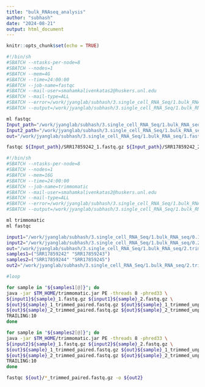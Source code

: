 ```yaml
---
title: "bulk_RNAseq_analysis"
author: "subhash"
date: "2024-08-21"
output: html_document
---
```


```r
knitr::opts_chunk$set(echo = TRUE)
```


```bash
#!/bin/sh
#SBATCH --ntasks-per-node=8
#SBATCH --nodes=1
#SBATCH --mem=4G
#SBATCH --time=24:00:00
#SBATCH --job-name=fastqc
#SBATCH --mail-user=smahamkalivenkatas2@huskers.unl.edu
#SBATCH --mail-type=ALL
#SBATCH --error=/work/jyanglab/subhash/3.single_cell_RNA_Seq/1.bulk_RNA_seq/1.fastq_reports/fastqc.err
#SBATCH --output=/work/jyanglab/subhash/3.single_cell_RNA_Seq/1.bulk_RNA_seq/1.fastq_reports/fastqc.out

ml fastqc
Input_path="/work/jyanglab/subhash/3.single_cell_RNA_Seq/1.bulk_RNA_seq/0.1.with_nitrate"
Input2_path="/work/jyanglab/subhash/3.single_cell_RNA_Seq/1.bulk_RNA_seq/0.2.without_nitrate/"
out="/work/jyanglab/subhash/3.single_cell_RNA_Seq/1.bulk_RNA_seq/1.fastq_reports/"

fastqc ${Input_path}/SRR17859242_1.fastq.gz ${Input_path}/SRR17859242_2.fastq.gz ${Input_path}/SRR17859243_1.fastq.gz ${Input_path}/SRR17859243_2.fastq.gz ${Input2_path}/SRR17859244_1.fastq.gz ${Input2_path}/SRR17859244_2.fastq.gz ${Input2_path}/SRR17859245_1.fastq.gz ${Input2_path}/SRR17859245_2.fastq.gz -o ${out}
```



```bash
#!/bin/sh
#SBATCH --ntasks-per-node=8
#SBATCH --nodes=1
#SBATCH --mem=16G
#SBATCH --time=24:00:00
#SBATCH --job-name=trimmomatic
#SBATCH --mail-user=smahamkalivenkatas2@huskers.unl.edu
#SBATCH --mail-type=ALL
#SBATCH --error=/work/jyanglab/subhash/3.single_cell_RNA_Seq/1.bulk_RNA_seq/2.trimmomatic/0.scripts/trim.err
#SBATCH --output=/work/jyanglab/subhash/3.single_cell_RNA_Seq/1.bulk_RNA_seq/2.trimmomatic/0.scripts/trim.out

ml trimmomatic
ml fastqc

input1="/work/jyanglab/subhash/3.single_cell_RNA_Seq/1.bulk_RNA_seq/0.1.with_nitrate/"
input2="/work/jyanglab/subhash/3.single_cell_RNA_Seq/1.bulk_RNA_seq/0.2.without_nitrate/"
out="/work/jyanglab/subhash/3.single_cell_RNA_Seq/1.bulk_RNA_seq/2.trimmomatic/"
samples1=("SRR17859242" "SRR17859243")
samples2=("SRR17859244" "SRR17859245")
out2="/work/jyanglab/subhash/3.single_cell_RNA_Seq/1.bulk_RNA_seq/2.trimmomatic/0.1_fatqc_trimmed/"

#loop

for sample in "${samples1[@]}"; do
java -jar $TM_HOME/trimmomatic.jar PE -threads 8 -phred33 \
${input1}${sample}_1.fastq.gz ${input1}${sample}_2.fastq.gz \
${out}${sample}_1_trimmed_paired.fastq.gz ${out}${sample}_1_trimmed_unpaired.fastq.gz \
${out}${sample}_2_trimmed_paired.fastq.gz ${out}${sample}_2_trimmed_unpaired.fastq.gz \
TRAILING:10
done

for sample in "${samples2[@]}"; do
java -jar $TM_HOME/trimmomatic.jar PE -threads 8 -phred33 \
${input2}${sample}_1.fastq.gz ${input2}${sample}_2.fastq.gz \
${out}${sample}_1_trimmed_paired.fastq.gz ${out}${sample}_1_trimmed_unpaired.fastq.gz \
${out}${sample}_2_trimmed_paired.fastq.gz ${out}${sample}_2_trimmed_unpaired.fastq.gz \
TRAILING:10
done

fastqc ${out}/*_trimmed_paired.fastq.gz -o ${out2}

```

